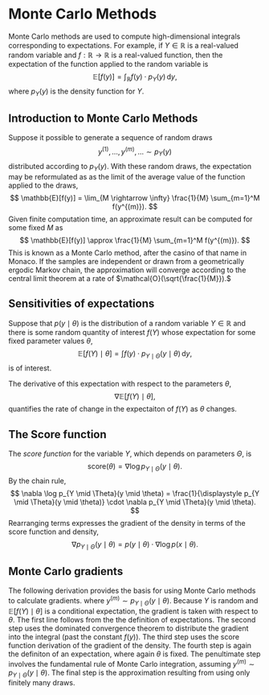 # Monte Carlo Methods

Monte Carlo methods are used to compute high-dimensional integrals
corresponding to expectations.  For example, if $Y \in \mathbb{R}$ is
a real-valued random variable and $f:\mathbb{R} \rightarrow
\mathbb{R}$ is a real-valued function, then the expectation of the
function applied to the random variable is
$$
\mathbb{E}[f(y)]
= \int_{\mathbb{R}} f(y) \cdot p_Y(y) \, \textrm{d} y,
$$
where $p_Y(y)$ is the density function for $Y$.

## Introduction to Monte Carlo Methods

Suppose it possible to generate a sequence of random draws
$$
y^{(1)}, \ldots, y^{(m)}, \ldots \sim p_Y(y)
$$
distributed according to $p_Y(y)$.  With these random draws, the
expectation may be reformulated as as the limit of the average
value of the function applied to the draws,
$$
\mathbb{E}[f(y)]
=
\lim_{M \rightarrow \infty} \frac{1}{M} \sum_{m=1}^M f(y^{(m)}).
$$
Given finite computation time, an approximate result can be computed
for some fixed $M$ as
$$
\mathbb{E}[f(y)]
\approx \frac{1}{M} \sum_{m=1}^M f(y^{(m)}).
$$
This is known as a Monte Carlo method, after the casino of that name
in Monaco.  If the samples are independent or drawn from a geometrically
ergodic Markov chain, the approximation will converge according to the
central limit theorem at a rate of $\mathcal{O}(\sqrt{\frac{1}{M}}).$

## Sensitivities of expectations

Suppose that $p(y \mid \theta)$ is the distribution of a random
variable $Y \in \mathbb{R}$ and there is some random quantity of
interest $f(Y)$ whose expectation for some fixed parameter values
$\theta$,
$$
\mathbb{E}[f(Y) \mid \theta]
= \int f(y) \cdot p_{Y \mid \Theta}(y \mid \theta) \, \textrm{d}y,
$$
is of interest.

The derivative of this expectation with respect to the parameters
$\theta$,
$$
\nabla \mathbb{E}\left[f(Y) \mid \theta\right],
$$
quantifies the rate of change in the expectaiton of $f(Y)$ as $\theta$
changes.

## The Score function

The *score function* for the variable $Y$, which depends on parameters
$\Theta$, is
$$
\textrm{score}(\theta) = \nabla \log p_{Y \mid \Theta}(y \mid \theta).
$$
By the chain rule,
$$
\nabla \log p_{Y \mid \Theta}(y \mid \theta)
= \frac{1}{\displaystyle p_{Y \mid \Theta}(y \mid \theta)}
  \cdot \nabla p_{Y \mid \Theta}(y \mid \theta).
$$
Rearranging terms expresses the gradient of the density in terms of
the score function and density,
$$
\nabla p_{Y \mid \Theta}(y \mid \theta)
= p(y \mid \theta) \cdot \nabla \log p(x \mid \theta).
$$


## Monte Carlo gradients

The following derivation provides the basis for using Monte Carlo
methods to calculate gradients.
\begin{eqnarray*}
\nabla_{\theta} \, \mathbb{E}[f(Y) \mid \theta]
& = &
{\large \nabla}_{\theta} \int f(y)
            \cdot p_{Y \mid \Theta}(y \mid \theta)
       \, \textrm{d} y
\\[4pt]
& = &
\int f(y)
     \cdot \left( {\large \nabla}_{\theta} p_{Y \mid \Theta}(y \mid \theta) \right)
\, \textrm{d} y
\\[4pt]
& = &
\int f(y)
     \cdot \left( {\large \nabla}_{\theta} \, \log p_{Y \mid \Theta}(y \mid \theta) \right)
     \cdot p_{Y \mid \Theta}(y \mid \theta)
     \, \textrm{d} y
\\[4pt]
& = &
\mathbb{E}\left[f(Y) \cdot {\large \nabla}_{\theta} \log p(Y \mid \theta) \mid \theta \right]
\\[4pt]
& = &
\lim_{M \rightarrow \infty}
\frac{1}{M}
\cdot \sum_{m = 1}^M  y^{(m)}
                    \cdot {\large \nabla}_{\theta} \log p_{Y \mid \Theta}(y
		    \mid \theta)
\\[4pt]
& \approx &
\frac{1}{M}
\cdot \sum_{m = 1}^M y^{(m)}
                    \cdot {\large \nabla}_{\theta} \log p_{Y \mid \Theta}(y
		    \mid \theta),
\end{eqnarray*}
where $y^{(m)} \sim p_{Y \mid \Theta}(y \mid \theta).$ Because $Y$ is
random and $\mathbb{E}\left[f(Y) \mid \theta\right]$ is a conditional
expectation, the gradient is taken with respect to $\theta.$ The first
line follows from the the definition of expectations.  The second step
uses the dominated convergence theorem to distribute the gradient into
the integral (past the constant $f(y)$).  The third step uses the
score function derivation of the gradient of the density.  The fourth
step is again the definiton of an expectation, where again $\theta$ is
fixed.  The penultimate step involves the fundamental rule of Monte
Carlo integration, assuming $y^{(m)} \sim p_{Y \mid \Theta}(y \mid
\theta).$ The final step is the approximation resulting from using
only finitely many draws.
